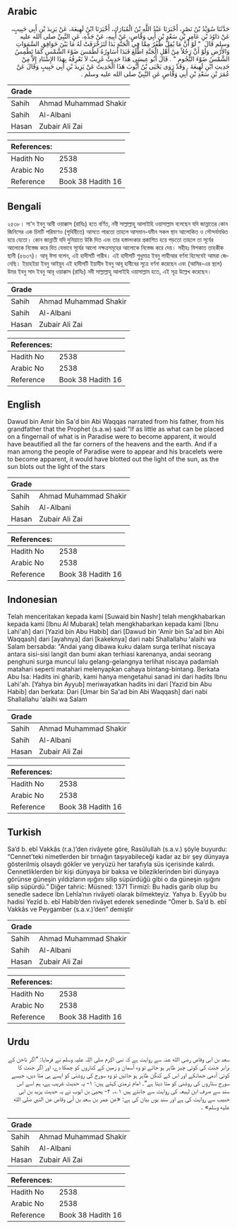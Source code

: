 ## Arabic


<div dir="rtl" lang="ar" style={{fontSize:'larger',backgroundColor:'#f8f9fa',padding:20}}>
حَدَّثَنَا سُوَيْدُ بْنُ نَصْرٍ، أَخْبَرَنَا عَبْدُ اللَّهِ بْنُ الْمُبَارَكِ، أَخْبَرَنَا ابْنُ لَهِيعَةَ، عَنْ يَزِيدَ بْنِ أَبِي حَبِيبٍ، عَنْ دَاوُدَ بْنِ عَامِرِ بْنِ سَعْدِ بْنِ أَبِي وَقَّاصٍ، عَنْ أَبِيهِ، عَنْ جَدِّهِ، عَنِ النَّبِيِّ صلى الله عليه وسلم قَالَ ‏ "‏ لَوْ أَنَّ مَا يُقِلُّ ظُفُرٌ مِمَّا فِي الْجَنَّةِ بَدَا لَتَزَخْرَفَتْ لَهُ مَا بَيْنَ خَوَافِقِ السَّمَوَاتِ وَالأَرْضِ وَلَوْ أَنَّ رَجُلاً مِنْ أَهْلِ الْجَنَّةِ اطَّلَعَ فَبَدَا أَسَاوِرُهُ لَطَمَسَ ضَوْءَ الشَّمْسِ كَمَا تَطْمِسُ الشَّمْسُ ضَوْءَ النُّجُومِ ‏"‏ ‏.‏ قَالَ أَبُو عِيسَى هَذَا حَدِيثٌ غَرِيبٌ لاَ نَعْرِفُهُ بِهَذَا الإِسْنَادِ إِلاَّ مِنْ حَدِيثِ ابْنِ لَهِيعَةَ ‏.‏ وَقَدْ رَوَى يَحْيَى بْنُ أَيُّوبَ هَذَا الْحَدِيثَ عَنْ يَزِيدَ بْنِ أَبِي حَبِيبٍ وَقَالَ عَنْ عُمَرَ بْنِ سَعْدِ بْنِ أَبِي وَقَّاصٍ عَنِ النَّبِيِّ صلى الله عليه وسلم ‏.‏
</div>
<div style={{backgroundColor:'#f8f9fa',padding:20, marginBottom: 10}}><table> <thead> <tr> <th>Grade</th> <th></th> </tr> </thead> <tbody> <tr><td>Sahih</td><td>Ahmad Muhammad Shakir</td></tr><tr><td>Sahih</td><td>Al-Albani</td></tr><tr><td>Hasan</td><td>Zubair Ali Zai</td></tr></tbody></table><table> <thead> <tr> <th>References:</th> <th></th> </tr> </thead> <tbody><tr><td>Hadith No</td><td>2538</td></tr><tr><td>Arabic No</td><td>2538</td></tr><tr><td>Reference</td><td>Book 38 Hadith 16</td></tr></tbody></table></div>

## Bengali


<div dir="ltr" lang="bn" style={{fontSize:'larger',backgroundColor:'#f8f9fa',padding:20}}>
২৫৩৮। সা'দ ইবনু আবী ওয়াক্কাস (রাযিঃ) হতে বর্ণিত, নবী সাল্লাল্লাহু আলাইহি ওয়াসাল্লাম বলেছেন যদি জান্নাতের কোন জিনিসের এক চিমটি পরিমাণও (পৃথিবীতে) আসতে পারতো তাহলে আসমান-যমীন সকল স্থান আলোকিত ও সৌন্দর্যমণ্ডিত হয়ে যেতো। কোন জান্নাতী যদি দুনিয়াতে উকি দিত এবং তার হস্তালংকার প্রকাশিত হয়ে পড়তো তাহলে তা সূর্যের আলোকে নিস্তেজ করে দিত যেভাবে সূর্যের আলো নক্ষত্রসমূহের আলোকে নিস্তেজ করে দেয়। সহীহঃ মিশকাত তাহকীক ছানী (৫৬৩৭)। আবূ ঈসা বলেন, এই হাদীসটি গারীব। এই হাদীসটি শুধুমাত্র ইবনু লাহীআর বর্ণনা হিসেবেই আমরা জেনেছি। ইয়াহইয়া ইবনু আইয়ুব এই হাদীসটি ইয়াযীদ ইবনু আবূ হাবীবের সূত্রে বর্ণনা করেছেন এবং (আমির-এর স্থলে) উমর ইবনু সাদ ইবনু আবূ ওয়াক্কাস (রাযিঃ) নবী সাল্লাল্লাহু আলাইহি ওয়াসাল্লাম হতে, এই সূত্র উল্লেখ করেছেন।
</div>
<div style={{backgroundColor:'#f8f9fa',padding:20, marginBottom: 10}}><table> <thead> <tr> <th>Grade</th> <th></th> </tr> </thead> <tbody> <tr><td>Sahih</td><td>Ahmad Muhammad Shakir</td></tr><tr><td>Sahih</td><td>Al-Albani</td></tr><tr><td>Hasan</td><td>Zubair Ali Zai</td></tr></tbody></table><table> <thead> <tr> <th>References:</th> <th></th> </tr> </thead> <tbody><tr><td>Hadith No</td><td>2538</td></tr><tr><td>Arabic No</td><td>2538</td></tr><tr><td>Reference</td><td>Book 38 Hadith 16</td></tr></tbody></table></div>

## English


<div dir="ltr" lang="en" style={{fontSize:'larger',backgroundColor:'#f8f9fa',padding:20}}>
Dawud bin Amir bin Sa'd bin Abi Waqqas narrated from his father, from his grandfather that the Prophet (s.a.w) said:"If as little as what can be placed on a fingernail of what is in Paradise were to become apparent, it would have beautified all the far corners of the heavens and the earth. And if a man among the people of Paradise were to appear and his bracelets were to become apparent, it would have blotted out the light of the sun, as the sun blots out the light of the stars
</div>
<div style={{backgroundColor:'#f8f9fa',padding:20, marginBottom: 10}}><table> <thead> <tr> <th>Grade</th> <th></th> </tr> </thead> <tbody> <tr><td>Sahih</td><td>Ahmad Muhammad Shakir</td></tr><tr><td>Sahih</td><td>Al-Albani</td></tr><tr><td>Hasan</td><td>Zubair Ali Zai</td></tr></tbody></table><table> <thead> <tr> <th>References:</th> <th></th> </tr> </thead> <tbody><tr><td>Hadith No</td><td>2538</td></tr><tr><td>Arabic No</td><td>2538</td></tr><tr><td>Reference</td><td>Book 38 Hadith 16</td></tr></tbody></table></div>

## Indonesian


<div dir="ltr" lang="id" style={{fontSize:'larger',backgroundColor:'#f8f9fa',padding:20}}>
Telah menceritakan kepada kami [Suwaid bin Nashr] telah mengkhabarkan kepada kami [Ibnu Al Mubarak] telah mengkhabarkan kepada kami [Ibnu Lahi'ah] dari [Yazid bin Abu Habib] dari [Dawud bin 'Amir bin Sa'ad bin Abi Waqqash] dari [ayahnya] dari [kakeknya] dari nabi Shallallahu 'alaihi wa Salam bersabda: "Andai yang dibawa kuku dalam surga terlihat niscaya antara sisi-sisi langit dan bumi akan terhiasi karenanya, andai seorang penghuni surga muncul lalu gelang-gelangnya terlihat niscaya padamlah matahari seperti matahari melenyapkan cahaya bintang-bintang. Berkata Abu Isa: Hadits ini gharib, kami hanya mengetahui sanad ini dari hadits Ibnu Lahi'ah. [Yahya bin Ayyub] meriwayatkan hadits ini dari [Yazid bin Abu Habib] dan berkata: Dari [Umar bin Sa'ad bin Abi Waqqash] dari nabi Shallallahu 'alaihi wa Salam
</div>
<div style={{backgroundColor:'#f8f9fa',padding:20, marginBottom: 10}}><table> <thead> <tr> <th>Grade</th> <th></th> </tr> </thead> <tbody> <tr><td>Sahih</td><td>Ahmad Muhammad Shakir</td></tr><tr><td>Sahih</td><td>Al-Albani</td></tr><tr><td>Hasan</td><td>Zubair Ali Zai</td></tr></tbody></table><table> <thead> <tr> <th>References:</th> <th></th> </tr> </thead> <tbody><tr><td>Hadith No</td><td>2538</td></tr><tr><td>Arabic No</td><td>2538</td></tr><tr><td>Reference</td><td>Book 38 Hadith 16</td></tr></tbody></table></div>

## Turkish


<div dir="ltr" lang="tr" style={{fontSize:'larger',backgroundColor:'#f8f9fa',padding:20}}>
Sa’d b. ebî Vakkâs (r.a.)’den rivâyete göre, Rasûlullah (s.a.v.) şöyle buyurdu: “Cennet’teki nimetlerden bir tırnağın taşıyabileceği kadar az bir şey dünyaya gösterilmiş olsaydı gökler ve yeryüzü her tarafıyla süs içerisinde kalırdı. Cennetliklerden bir kişi dünyaya bir baksa ve bileziklerinden biri dünyaya görünse güneşin yıldızların ışığını silip süpürdüğü gibi o da güneşin ışığını silip süpürdü.” Diğer tahric: Müsned: 1371 Tirmizî: Bu hadis garib olup bu senedle sadece İbn Lehîa’nın rivâyeti olarak bilmekteyiz. Yahya b. Eyyûb bu hadisi Yezîd b. ebî Habib’den rivâyet ederek senedinde “Ömer b. Sa’d b. ebî Vakkâs ve Peygamber (s.a.v.)’den” demiştir
</div>
<div style={{backgroundColor:'#f8f9fa',padding:20, marginBottom: 10}}><table> <thead> <tr> <th>Grade</th> <th></th> </tr> </thead> <tbody> <tr><td>Sahih</td><td>Ahmad Muhammad Shakir</td></tr><tr><td>Sahih</td><td>Al-Albani</td></tr><tr><td>Hasan</td><td>Zubair Ali Zai</td></tr></tbody></table><table> <thead> <tr> <th>References:</th> <th></th> </tr> </thead> <tbody><tr><td>Hadith No</td><td>2538</td></tr><tr><td>Arabic No</td><td>2538</td></tr><tr><td>Reference</td><td>Book 38 Hadith 16</td></tr></tbody></table></div>

## Urdu


<div dir="rtl" lang="ur" style={{fontSize:'larger',backgroundColor:'#f8f9fa',padding:20}}>
سعد بن ابی وقاص رضی الله عنہ سے روایت ہے کہ نبی اکرم صلی اللہ علیہ وسلم نے فرمایا: ”اگر ناخن کے برابر جنت کی کوئی چیز ظاہر ہو جائے تو وہ آسمان و زمین کے کناروں کو چمکا دے، اور اگر جنت کا کوئی آدمی جھانکے اور اس کے کنگن ظاہر ہو جائیں تو وہ سورج کی روشنی کو ایسے ہی مٹا دیں، جیسے سورج ستاروں کی روشنی کو مٹا دیتا ہے“۔ امام ترمذی کہتے ہیں: ۱- یہ حدیث غریب ہے، ہم اسے اس سند سے صرف ابن لہیعہ کی روایت سے جانتے ہیں ۱؎۔ ۲- یحییٰ بن ایوب نے یہ حدیث یزید بن ابی حبیب سے روایت کی ہے اور سند یوں بیان کی ہے: «عن عمر بن سعد بن أبي وقاص عن النبي صلى الله عليه وسلم» ۔
</div>
<div style={{backgroundColor:'#f8f9fa',padding:20, marginBottom: 10}}><table> <thead> <tr> <th>Grade</th> <th></th> </tr> </thead> <tbody> <tr><td>Sahih</td><td>Ahmad Muhammad Shakir</td></tr><tr><td>Sahih</td><td>Al-Albani</td></tr><tr><td>Hasan</td><td>Zubair Ali Zai</td></tr></tbody></table><table> <thead> <tr> <th>References:</th> <th></th> </tr> </thead> <tbody><tr><td>Hadith No</td><td>2538</td></tr><tr><td>Arabic No</td><td>2538</td></tr><tr><td>Reference</td><td>Book 38 Hadith 16</td></tr></tbody></table></div>
